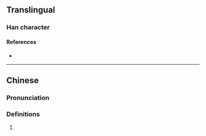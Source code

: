 {{character info}}
==Translingual==

===Han character===
{{Han char|rn=86|rad=火|as=07|sn=11|four=92822|canj=FBYH|ids=⿰火彤}}

====References====
* {{Han ref|kx=0672.070|dkj=19062|dj=1080.240|hdz=32205.100|uh=70FF|ud=28927|bh=D653|bd=54867}}

----

==Chinese==
{{zh-forms}}

===Pronunciation===
{{zh-pron
|m=róng
|c=jung4
|mc=
|oc=
|ma=
|cat=n,a
}}

===Definitions===
{{zh-hanzi}}

# {{zh-only|烿烿}}